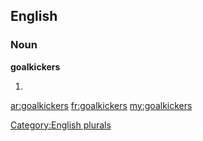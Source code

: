 ==English==

===Noun===
'''goalkickers'''

# {{plural of|[[goalkicker]]}}

[[Category:English plurals]]

[[ar:goalkickers]]
[[fr:goalkickers]]
[[my:goalkickers]]